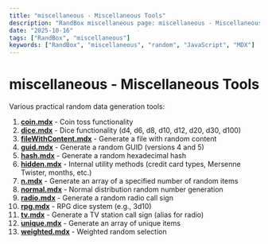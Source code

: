 ```yaml
---
title: "miscellaneous - Miscellaneous Tools"
description: "RandBox miscellaneous page: miscellaneous - Miscellaneous Tools, includes examples and docs."
date: "2025-10-16"
tags: ["RandBox", "miscellaneous"]
keywords: ["RandBox", "miscellaneous", "random", "JavaScript", "MDX"]
---
```


# miscellaneous - Miscellaneous Tools

Various practical random data generation tools:

1. **[coin.mdx](/en/docs/miscellaneous/coin)** - Coin toss functionality
2. **[dice.mdx](/en/docs/miscellaneous/dice)** - Dice functionality (d4, d6, d8, d10, d12, d20, d30, d100)
3. **[fileWithContent.mdx](/en/docs/miscellaneous/fileWithContent)** - Generate a file with random content
4. **[guid.mdx](/en/docs/miscellaneous/guid)** - Generate a random GUID (versions 4 and 5)
5. **[hash.mdx](/en/docs/miscellaneous/hash)** - Generate a random hexadecimal hash
6. **[hidden.mdx](/en/docs/miscellaneous/hidden)** - Internal utility methods (credit card types, Mersenne Twister, months, etc.)
7. **[n.mdx](/en/docs/miscellaneous/n)** - Generate an array of a specified number of random items
8. **[normal.mdx](/en/docs/miscellaneous/normal)** - Normal distribution random number generation
9. **[radio.mdx](/en/docs/miscellaneous/radio)** - Generate a random radio call sign
10. **[rpg.mdx](/en/docs/miscellaneous/rpg)** - RPG dice system (e.g., 3d10)
11. **[tv.mdx](/en/docs/miscellaneous/tv)** - Generate a TV station call sign (alias for radio)
12. **[unique.mdx](/en/docs/miscellaneous/unique)** - Generate an array of unique items
13. **[weighted.mdx](/en/docs/miscellaneous/weighted)** - Weighted random selection